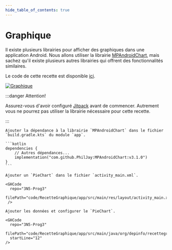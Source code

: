 ```yaml
---
hide_table_of_contents: true
---
```


# Graphique

<Row>

<Column>

Il existe plusieurs librairies pour afficher des graphiques dans une application Android.
Nous allons utiliser la librairie [MPAndroidChart](https://github.com/PhilJay/MPAndroidChart), mais sachez qu'il existe plusieurs autres librairies qui offrent des fonctionnalités similaires.

Le code de cette recette est disponible [ici](https://github.com/departement-info-cem/3N5-Prog3/tree/main/code/RecetteGraphique).

</Column>

<Column>

[![Graphique](./_graphique/graphique.png)](./_graphique/graphique.png)

</Column>

</Row>



<Tabs queryString="recette-graphique">
  <TabItem value="build.gradle.kts" label="build.gradle.kts">

:::danger Attention!

Assurez-vous d'avoir configuré [Jitpack](./ajout-librairie-jitpack.mdx) avant de commencer.
Autrement vous ne pourrez pas utiliser la librairie nécessaire pour cette recette. 

:::

    Ajouter la dépendance à la librairie `MPAndroidChart` dans le fichier `build.gradle.kts` du module `app`.

    ```kotlin
    dependencies {
        // Autres dépendances...
        implementation("com.github.PhilJay:MPAndroidChart:v3.1.0")
    }
    ```

  </TabItem>
  <TabItem value="activity_main.xml" label="activity_main.xml">

    Ajouter un `PieChart` dans le fichier `activity_main.xml`.

    <GHCode
      repo="3N5-Prog3"
      filePath="code/RecetteGraphique/app/src/main/res/layout/activity_main.xml"
     />

  </TabItem>

  <TabItem value="MainActivity.kt" label="MainActivity.kt">

    Ajouter les données et configurer le `PieChart`.

    <GHCode
      repo="3N5-Prog3"
      filePath="code/RecetteGraphique/app/src/main/java/org/depinfo/recettegraphique/MainActivity.kt"
      startLine="12"
    />

  </TabItem>
</Tabs>